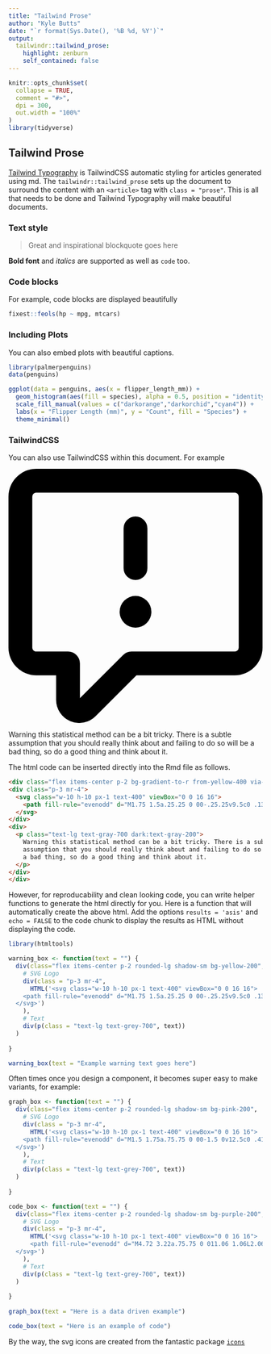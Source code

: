 ```yaml
---
title: "Tailwind Prose"
author: "Kyle Butts"
date: "`r format(Sys.Date(), '%B %d, %Y')`"
output: 
  tailwindr::tailwind_prose:
    highlight: zenburn
    self_contained: false
---
```


<!--
%\VignetteEngine{knitr::rmarkdown}
%\VignetteIndexEntry{Tailwind Prose}
-->


```r
knitr::opts_chunk$set(
  collapse = TRUE,
  comment = "#>",
  dpi = 300,
  out.width = "100%"
)
library(tidyverse)
```

## Tailwind Prose

[Tailwind Typography](https://github.com/tailwindlabs/tailwindcss-typography) is TailwindCSS automatic styling for articles generated using md. The `tailwindr::tailwind_prose` sets up the document to surround the content with an `<article>` tag with `class = "prose"`. This is all that needs to be done and Tailwind Typography will make beautiful documents.

### Text style

> Great and inspirational blockquote goes here 

**Bold font** and *italics* are supported as well as `code` too.


### Code blocks
For example, code blocks are displayed beautifully

```r
fixest::feols(hp ~ mpg, mtcars)
```



### Including Plots

You can also embed plots with beautiful captions.

```r
library(palmerpenguins)
data(penguins)

ggplot(data = penguins, aes(x = flipper_length_mm)) +
  geom_histogram(aes(fill = species), alpha = 0.5, position = "identity") +
  scale_fill_manual(values = c("darkorange","darkorchid","cyan4")) +
  labs(x = "Flipper Length (mm)", y = "Count", fill = "Species") +
  theme_minimal()
```







### TailwindCSS 

You can also use TailwindCSS within this document. For example

<div class="flex items-center p-2 rounded-lg shadow-sm bg-yellow-200 ">
<div class="p-3 mr-4">
  <svg class="w-10 h-10 px-1 text-400" viewBox="0 0 16 16">
    <path fill-rule="evenodd" d="M1.75 1.5a.25.25 0 00-.25.25v9.5c0 .138.112.25.25.25h2a.75.75 0 01.75.75v2.19l2.72-2.72a.75.75 0 01.53-.22h6.5a.25.25 0 00.25-.25v-9.5a.25.25 0 00-.25-.25H1.75zM0 1.75C0 .784.784 0 1.75 0h12.5C15.216 0 16 .784 16 1.75v9.5A1.75 1.75 0 0114.25 13H8.06l-2.573 2.573A1.457 1.457 0 013 14.543V13H1.75A1.75 1.75 0 010 11.25v-9.5zM9 9a1 1 0 11-2 0 1 1 0 012 0zm-.25-5.25a.75.75 0 00-1.5 0v2.5a.75.75 0 001.5 0v-2.5z"></path>
  </svg>
</div>
<div>
  <p class="text-lg text-gray-700 dark:text-gray-200">
    Warning this statistical method can be a bit tricky. There is a subtle 
    assumption that you should really think about and failing to do so will be 
    a bad thing, so do a good thing and think about it.
  </p>
</div>
</div>

The html code can be inserted directly into the Rmd file as follows.
```html
<div class="flex items-center p-2 bg-gradient-to-r from-yellow-400 via-red-500 to-pink-500 rounded-lg shadow-sm">
<div class="p-3 mr-4">
  <svg class="w-10 h-10 px-1 text-400" viewBox="0 0 16 16">
    <path fill-rule="evenodd" d="M1.75 1.5a.25.25 0 00-.25.25v9.5c0 .138.112.25.25.25h2a.75.75 0 01.75.75v2.19l2.72-2.72a.75.75 0 01.53-.22h6.5a.25.25 0 00.25-.25v-9.5a.25.25 0 00-.25-.25H1.75zM0 1.75C0 .784.784 0 1.75 0h12.5C15.216 0 16 .784 16 1.75v9.5A1.75 1.75 0 0114.25 13H8.06l-2.573 2.573A1.457 1.457 0 013 14.543V13H1.75A1.75 1.75 0 010 11.25v-9.5zM9 9a1 1 0 11-2 0 1 1 0 012 0zm-.25-5.25a.75.75 0 00-1.5 0v2.5a.75.75 0 001.5 0v-2.5z"></path>
  </svg>
</div>
<div>
  <p class="text-lg text-gray-700 dark:text-gray-200">
    Warning this statistical method can be a bit tricky. There is a subtle 
    assumption that you should really think about and failing to do so will be 
    a bad thing, so do a good thing and think about it.
  </p>
</div>
</div>
```

However, for reproducability and clean looking code, you can write helper functions to generate the html directly for you. Here is a function that will automatically create the above html. Add the options `results = 'asis'` and `echo = FALSE` to the code chunk to display the results as HTML without displaying the code.

```r
library(htmltools)

warning_box <- function(text = "") {
  div(class="flex items-center p-2 rounded-lg shadow-sm bg-yellow-200",
    # SVG Logo
    div(class = "p-3 mr-4", 
      HTML('<svg class="w-10 h-10 px-1 text-400" viewBox="0 0 16 16">
    <path fill-rule="evenodd" d="M1.75 1.5a.25.25 0 00-.25.25v9.5c0 .138.112.25.25.25h2a.75.75 0 01.75.75v2.19l2.72-2.72a.75.75 0 01.53-.22h6.5a.25.25 0 00.25-.25v-9.5a.25.25 0 00-.25-.25H1.75zM0 1.75C0 .784.784 0 1.75 0h12.5C15.216 0 16 .784 16 1.75v9.5A1.75 1.75 0 0114.25 13H8.06l-2.573 2.573A1.457 1.457 0 013 14.543V13H1.75A1.75 1.75 0 010 11.25v-9.5zM9 9a1 1 0 11-2 0 1 1 0 012 0zm-.25-5.25a.75.75 0 00-1.5 0v2.5a.75.75 0 001.5 0v-2.5z"></path>
  </svg>')  
    ),
    # Text
    div(p(class = "text-lg text-grey-700", text))
  )
  
}

warning_box(text = "Example warning text goes here")
```

Often times once you design a component, it becomes super easy to make variants, for example: 

```r
graph_box <- function(text = "") {
  div(class="flex items-center p-2 rounded-lg shadow-sm bg-pink-200",
    # SVG Logo
    div(class = "p-3 mr-4", 
      HTML('<svg class="w-10 h-10 px-1 text-400" viewBox="0 0 16 16">
    <path fill-rule="evenodd" d="M1.5 1.75a.75.75 0 00-1.5 0v12.5c0 .414.336.75.75.75h14.5a.75.75 0 000-1.5H1.5V1.75zm14.28 2.53a.75.75 0 00-1.06-1.06L10 7.94 7.53 5.47a.75.75 0 00-1.06 0L3.22 8.72a.75.75 0 001.06 1.06L7 7.06l2.47 2.47a.75.75 0 001.06 0l5.25-5.25z"></path>
  </svg>')  
    ),
    # Text
    div(p(class = "text-lg text-grey-700", text))
  )
  
}

code_box <- function(text = "") {
  div(class="flex items-center p-2 rounded-lg shadow-sm bg-purple-200",
    # SVG Logo
    div(class = "p-3 mr-4", 
      HTML('<svg class="w-10 h-10 px-1 text-400" viewBox="0 0 16 16">
      <path fill-rule="evenodd" d="M4.72 3.22a.75.75 0 011.06 1.06L2.06 8l3.72 3.72a.75.75 0 11-1.06 1.06L.47 8.53a.75.75 0 010-1.06l4.25-4.25zm6.56 0a.75.75 0 10-1.06 1.06L13.94 8l-3.72 3.72a.75.75 0 101.06 1.06l4.25-4.25a.75.75 0 000-1.06l-4.25-4.25z"></path>
  </svg>')  
    ),
    # Text
    div(p(class = "text-lg text-grey-700", text))
  )
  
}
  
graph_box(text = "Here is a data driven example")
```

```r
code_box(text = "Here is an example of code")
```

By the way, the svg icons are created from the fantastic package [`icons`](https://github.com/mitchelloharawild/icons)


